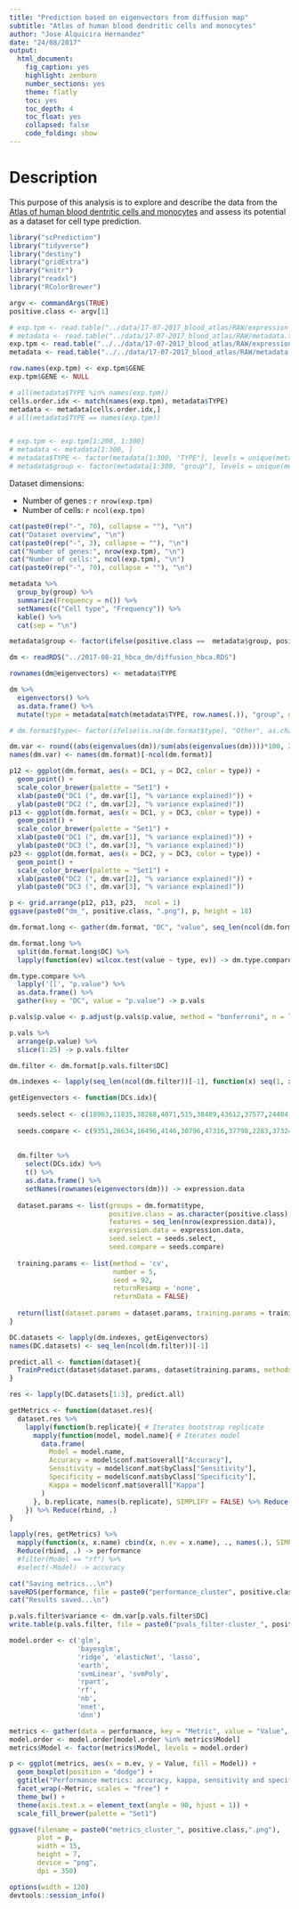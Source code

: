 ```yaml
---
title: "Prediction based on eigenvectors from diffusion map"
subtitle: "Atlas of human blood dendritic cells and monocytes"
author: "Jose Alquicira Hernandez"
date: "24/08/2017"
output:
  html_document:
    fig_caption: yes
    highlight: zenburn
    number_sections: yes
    theme: flatly
    toc: yes
    toc_depth: 4
    toc_float: yes
    collapsed: false
    code_folding: show
---
```


# Description

This purpose of this analysis is to explore and describe the data from the [Atlas of human blood dentritic cells and monocytes](https://portals.broadinstitute.org/single_cell/study/atlas-of-human-blood-dendritic-cells-and-monocytes) and assess its potential as a dataset for cell type prediction. 


```r
library("scPrediction")
library("tidyverse")
library("destiny")
library("gridExtra")
library("knitr")
library("readxl")
library("RColorBrewer")
```

```r
argv <- commandArgs(TRUE)
positive.class <- argv[1]
```


```r
# exp.tpm <- read.table("../data/17-07-2017_blood_atlas/RAW/expression_matrix_tpm.txt", header = TRUE, sep = "\t")
# metadata <- read.table("../data/17-07-2017_blood_atlas/RAW/metadata.txt", header = TRUE, sep = "\t", skip = 1)
exp.tpm <- read.table("../../data/17-07-2017_blood_atlas/RAW/expression_matrix_tpm.txt", header = TRUE, sep = "\t")
metadata <- read.table("../../data/17-07-2017_blood_atlas/RAW/metadata.txt", header = TRUE, sep = "\t", skip = 1)
```

```r
row.names(exp.tpm) <- exp.tpm$GENE
exp.tpm$GENE <- NULL
```

```r
# all(metadata$TYPE %in% names(exp.tpm))
cells.order.idx <- match(names(exp.tpm), metadata$TYPE)
metadata <- metadata[cells.order.idx,]
# all(metadata$TYPE == names(exp.tpm))


# exp.tpm <- exp.tpm[1:200, 1:300]
# metadata <- metadata[1:300, ]
# metadata$TYPE <- factor(metadata[1:300, "TYPE"], levels = unique(metadata[1:300, "TYPE"]))
# metadata$group <- factor(metadata[1:300, "group"], levels = unique(metadata[1:300, "group"]))
```


Dataset dimensions:

- Number of genes : `r nrow(exp.tpm)`
- Number of cells: `r ncol(exp.tpm)`

```r
cat(paste0(rep("-", 70), collapse = ""), "\n")
cat("Dataset overview", "\n")
cat(paste0(rep("-", 3), collapse = ""), "\n")
cat("Number of genes:", nrow(exp.tpm), "\n")
cat("Number of cells:", ncol(exp.tpm), "\n")
cat(paste0(rep("-", 70), collapse = ""), "\n")
```


```r
metadata %>%
  group_by(group) %>% 
  summarize(Frequency = n()) %>%
  setNames(c("Cell type", "Frequency")) %>%
  kable() %>% 
  cat(sep = "\n")
```


```r
metadata$group <- factor(ifelse(positive.class ==  metadata$group, positive.class, "Other"), levels = c(positive.class, "Other"))
```


```r
dm <- readRDS("../2017-08-21_hbca_dm/diffusion_hbca.RDS")
```

```r
rownames(dm@eigenvectors) <- metadata$TYPE
```


```r
dm %>%
  eigenvectors() %>% 
  as.data.frame() %>% 
  mutate(type = metadata[match(metadata$TYPE, row.names(.)), "group", drop = TRUE]) -> dm.format

# dm.format$type<- factor(ifelse(is.na(dm.format$type), "Other", as.character(dm.format$type)))

dm.var <- round((abs(eigenvalues(dm))/sum(abs(eigenvalues(dm))))*100, 2)
names(dm.var) <- names(dm.format)[-ncol(dm.format)]
```

```r
p12 <- ggplot(dm.format, aes(x = DC1, y = DC2, color = type)) +
  geom_point() +
  scale_color_brewer(palette = "Set1") +
  xlab(paste0("DC1 (", dm.var[1], "% variance explained)")) +
  ylab(paste0("DC2 (", dm.var[2], "% variance explained)"))
p13 <- ggplot(dm.format, aes(x = DC1, y = DC3, color = type)) +
  geom_point() +
  scale_color_brewer(palette = "Set1") +
  xlab(paste0("DC1 (", dm.var[1], "% variance explained)")) +
  ylab(paste0("DC3 (", dm.var[3], "% variance explained)"))
p23 <- ggplot(dm.format, aes(x = DC2, y = DC3, color = type)) +
  geom_point() +
  scale_color_brewer(palette = "Set1") +
  xlab(paste0("DC2 (", dm.var[2], "% variance explained)")) +
  ylab(paste0("DC3 (", dm.var[3], "% variance explained)"))
```

```r
p <- grid.arrange(p12, p13, p23,  ncol = 1)
ggsave(paste0("dm_", positive.class, ".png"), p, height = 18)
```


```r
dm.format.long <- gather(dm.format, "DC", "value", seq_len(ncol(dm.format) - 1))
```


```r
dm.format.long %>% 
  split(dm.format.long$DC) %>% 
  lapply(function(ev) wilcox.test(value ~ type, ev)) -> dm.type.compare

dm.type.compare %>% 
  lapply('[[', "p.value") %>% 
  as.data.frame() %>% 
  gather(key = "DC", value = "p.value") -> p.vals
```

```r
p.vals$p.value <- p.adjust(p.vals$p.value, method = "bonferroni", n = length(p.vals$p.value))

p.vals %>% 
  arrange(p.value) %>% 
  slice(1:25) -> p.vals.filter
```


```r
dm.filter <- dm.format[p.vals.filter$DC]
```


```r
dm.indexes <- lapply(seq_len(ncol(dm.filter))[-1], function(x) seq(1, x, 1))
```


```r
getEigenvectors <- function(DCs.idx){
  
  seeds.select <- c(18963,11835,38268,4071,515,38489,43612,37577,24484,20562,28354,30815,29137,29246,23762,15286,33605,26739,22919,32596,14373,46398,46064,39920,24110,20294,41148,48654,34029,25359,3016,22720,43078,45935,7979,430,3033,27125,10152,38860,13293,4566,31483,12965,21939,31440,31397,2100,19793,15853,43780,40804,9741,44354,13126,40070,40929,21237,38687,8988,19795,44104,39181,49170,48984,39446,22446,37099,11091,47020,45130,16437,42807,42560,44595,33712,34490,38548,30927,47522,41510,4189,5421,36331,39808,16249,40572,41146,41607,11705,12381,4728,31350,25172,4763,4181,17638,46408,39838,16460)
  
  seeds.compare <- c(9351,26634,16496,4146,30796,47316,37798,2283,37324,12043,20234,28458,13545,5507,39962,2151,24861,36024,1727,4813,44701,32887,32101,38658,28058,4139,36523,24541,7204,46413,21999,9407,10986,13552,35608,1484,40106,18300,44515,32833,48557,19541,22954,32915,33148,9983,5081,28216,49692,20618,21360,30864,16166,35157,10310,25301,36652,44388,30874,10472,24462,36189,45468,19067,35199,29697,18077,7920,27799,37463,29394,6106,22739,10333,2933,30697,764,34893,27751,12255,28325,42947,31440,39348,48143,27205,341,31589,45188,111,759,5723,36586,36847,33712,47969,3351,23386,35620,40907)
  
  
  dm.filter %>% 
    select(DCs.idx) %>% 
    t() %>% 
    as.data.frame() %>% 
    setNames(rownames(eigenvectors(dm))) -> expression.data
  
  dataset.params <- list(groups = dm.format$type,
                         positive.class = as.character(positive.class),
                         features = seq_len(nrow(expression.data)),
                         expression.data = expression.data,
                         seed.select = seeds.select,
                         seed.compare = seeds.compare)
  
  training.params <- list(method = 'cv',
                          number = 5,
                          seed = 92,
                          returnResamp = 'none',
                          returnData = FALSE)
  
  return(list(dataset.params = dataset.params, training.params = training.params ))
}
```


```r
DC.datasets <- lapply(dm.indexes, getEigenvectors)
names(DC.datasets) <- seq_len(ncol(dm.filter))[-1]
```


```r
predict.all <- function(dataset){
  TrainPredict(dataset$dataset.params, dataset$training.params, methods = c("glm", "elasticNet", "earth", "svmPoly", "rf"), n.rep = 2, n.cores = 2)
}

res <- lapply(DC.datasets[1:3], predict.all)
```

```r
getMetrics <- function(dataset.res){
  dataset.res %>%
    lapply(function(b.replicate){ # Iterates bootstrap replicate
      mapply(function(model, model.name){ # Iterates model
        data.frame(
          Model = model.name,
          Accuracy = model$conf.mat$overall["Accuracy"],
          Sensitivity = model$conf.mat$byClass["Sensitivity"],
          Specificity = model$conf.mat$byClass["Specificity"],
          Kappa = model$conf.mat$overall["Kappa"]
        )
      }, b.replicate, names(b.replicate), SIMPLIFY = FALSE) %>% Reduce(rbind, .)
    }) %>% Reduce(rbind, .)
}

lapply(res, getMetrics) %>% 
  mapply(function(x, x.name) cbind(x, n.ev = x.name), ., names(.), SIMPLIFY = FALSE) %>% 
  Reduce(rbind, .) -> performance
  #filter(Model == "rf") %>% 
  #select(-Model) -> accuracy
```


```r
cat("Saving metrics...\n")
saveRDS(performance, file = paste0("performance_cluster", positive.class, ".RDS"))
cat("Results saved...\n")
```


```r
p.vals.filter$variance <- dm.var[p.vals.filter$DC]
write.table(p.vals.filter, file = paste0("pvals_filter-cluster_", positive.class,".txt"), sep = "\t", row.names = FALSE, quote = FALSE)
```


```r
model.order <- c('glm',
                 'bayesglm', 
                 'ridge', 'elasticNet', 'lasso',
                 'earth', 
                 'svmLinear', 'svmPoly', 
                 'rpart', 
                 'rf', 
                 'nb', 
                 'nnet',
                 'dnn')
```


```r
metrics <- gather(data = performance, key = "Metric", value = "Value", 2:5)
model.order <- model.order[model.order %in% metrics$Model]
metrics$Model <- factor(metrics$Model, levels = model.order)
```


```r
p <- ggplot(metrics, aes(x = n.ev, y = Value, fill = Model)) +
  geom_boxplot(position = "dodge") +
  ggtitle("Performance metrics: accuracy, kappa, sensitivity and specificity", subtitle = "Each panel corresponds to the number of EVs used as features for prediction. EVs are ranked by p-value.") +
  facet_wrap(~Metric, scales = "free") +
  theme_bw() +
  theme(axis.text.x = element_text(angle = 90, hjust = 1)) +
  scale_fill_brewer(palette = "Set1")
```

```r
ggsave(filename = paste0("metrics_cluster_", positive.class,".png"),
       plot = p,
       width = 15,
       height = 7,
       device = "png",
       dpi = 350)
```


```r
options(width = 120)
devtools::session_info()
```

